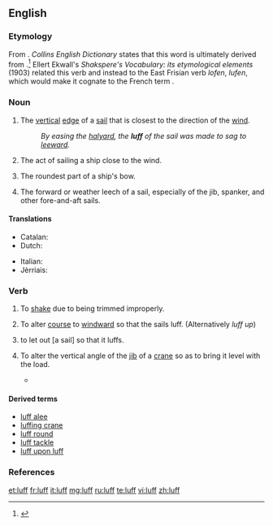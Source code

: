 ==English==

===Etymology===
From {{etyl|fro|en}} {{term|lof|lang=fro}}. ''Collins English Dictionary'' states that this word is ultimately derived from {{etyl|dum|en}} {{term|loef|lang=dum}}.<ref>{{R:Dictionary.com}}</ref> Ellert Ekwall's ''Shakspere's Vocabulary: its etymological elements'' (1903) related this verb and {{term|loof|lang=en}} instead to the East Frisian<!--caution: has no code! frs is ambiguous, see BP discussion--> verb ''lofen'', ''lufen'', which would make it cognate to the French term {{term|lover|lang=fr}}.

===Noun===
{{en-noun}}

# {{context|nautical|lang=en}} The [[vertical]] [[edge]] of a [[sail]] that is closest to the direction of the [[wind]].
#: ''By easing the [[halyard]], the '''luff''' of the sail was made to sag to [[leeward]].''
# {{context|nautical|lang=en}} The act of sailing a ship close to the wind.
# {{context|nautical|lang=en}} The roundest part of a ship's bow.
# {{context|nautical|lang=en}} The forward or weather leech of a sail, especially of the jib, spanker, and other fore-and-aft sails.

====Translations====
{{trans-top|vertical edge of a sail}}
* Catalan: {{t|ca|orsa|f}}
* Dutch: {{t+|nl|loef|m}}
{{trans-mid}}
* Italian: {{t|it|inferitura|f}}
* Jèrriais: {{t|roa-jer|lof|m}}
{{trans-bottom}}

===Verb===
{{en-verb}}

# {{context|nautical|of a sail|intransitive|lang=en}} To [[shake]] due to being trimmed improperly.
# {{context|nautical|of a boat|intransitive|lang=en}} To alter [[course]] to [[windward]] so that the sails luff.  (Alternatively ''luff up'')
# {{context|nautical|transitive|lang=en}} to let out [a sail] so that it luffs.
# {{context|mechanical|lang=en}} To alter the vertical angle of the [[jib]] of a [[crane]] so as to bring it level with the load.
#* {{quote-book
|year=1999
|author=Howard I. Shapiro, Jay P. Shapiro, Lawrence K. Shapiro
|title=Cranes and Derricks
|page=95
|isbn=0070578893
|url=http://books.google.com/books?id=_teKKLZrulIC
|passage=The tower is mounted on a slewing platform, which also carries the power plant and the counterweights, while the jib is supported and '''luffed''' by fixed pendant ropes.}}

====Derived terms====
* [[luff alee]]
* [[luffing crane]]
* [[luff round]]
* [[luff tackle]]
* [[luff upon luff]]

===References===
<references/>

[[et:luff]]
[[fr:luff]]
[[it:luff]]
[[mg:luff]]
[[ru:luff]]
[[te:luff]]
[[vi:luff]]
[[zh:luff]]